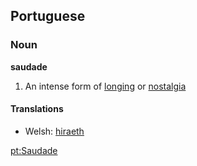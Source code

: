 ==Portuguese==
===Noun===
'''saudade'''

# An intense form of [[longing]] or [[nostalgia]]

<!-- do not move welsh. it is claimed to be the only equivalent word in another language -->
====Translations====
*Welsh: [[hiraeth]]

[[pt:Saudade]]